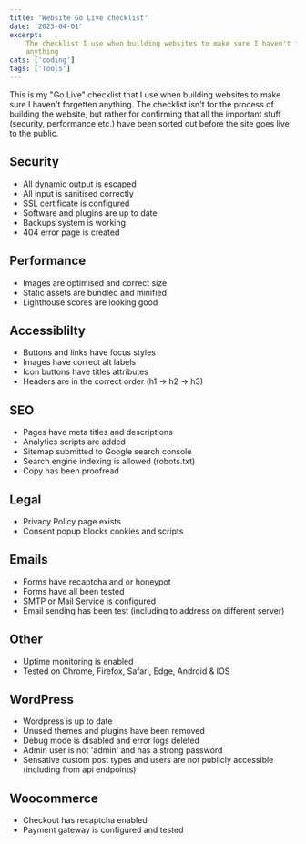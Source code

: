 ```yaml
---
title: 'Website Go Live checklist'
date: '2023-04-01'
excerpt:
    The checklist I use when building websites to make sure I haven't forgetten
    anything
cats: ['coding']
tags: ['Tools']
---
```


This is my "Go Live" checklist that I use when building websites to make sure I
haven't forgetten anything. The checklist isn't for the process of building the
website, but rather for confirming that all the important stuff (security,
performance etc.) have been sorted out before the site goes live to the public.

## Security

-   All dynamic output is escaped
-   All input is sanitised correctly
-   SSL certificate is configured
-   Software and plugins are up to date
-   Backups system is working
-   404 error page is created

## Performance

-   Images are optimised and correct size
-   Static assets are bundled and minified
-   Lighthouse scores are looking good

## Accessiblilty

-   Buttons and links have focus styles
-   Images have correct alt labels
-   Icon buttons have titles attributes
-   Headers are in the correct order (h1 -> h2 -> h3)

## SEO

-   Pages have meta titles and descriptions
-   Analytics scripts are added
-   Sitemap submitted to Google search console
-   Search engine indexing is allowed (robots.txt)
-   Copy has been proofread

## Legal

-   Privacy Policy page exists
-   Consent popup blocks cookies and scripts

## Emails

-   Forms have recaptcha and or honeypot
-   Forms have all been tested
-   SMTP or Mail Service is configured
-   Email sending has been test (including to address on different server)

## Other

-   Uptime monitoring is enabled
-   Tested on Chrome, Firefox, Safari, Edge, Android & IOS

## WordPress

-   Wordpress is up to date
-   Unused themes and plugins have been removed
-   Debug mode is disabled and error logs deleted
-   Admin user is not 'admin' and has a strong password
-   Sensative custom post types and users are not publicly accessible (including
    from api endpoints)

## Woocommerce

-   Checkout has recaptcha enabled
-   Payment gateway is configured and tested
